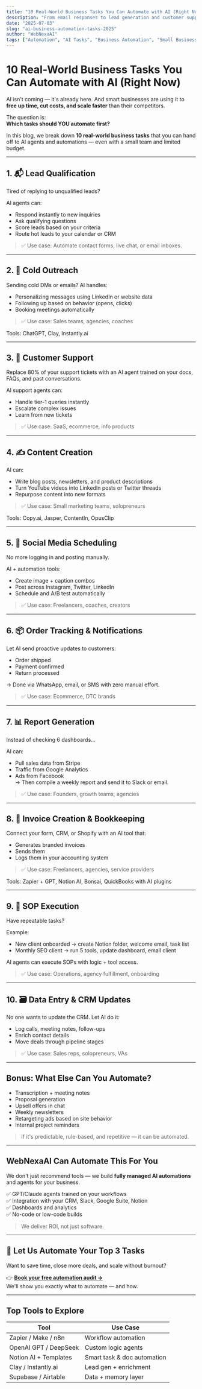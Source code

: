 ```yaml
---
title: "10 Real-World Business Tasks You Can Automate with AI (Right Now)"
description: "From email responses to lead generation and customer support — here are 10 real-world business tasks AI can automate in 2025 to save time and scale faster."
date: "2025-07-03"
slug: "ai-business-automation-tasks-2025"
author: "WebNexaAI"
tags: ["Automation", "AI Tasks", "Business Automation", "Small Business", "Productivity"]
---
```


# 10 Real-World Business Tasks You Can Automate with AI (Right Now)

AI isn't coming — it's already here. And smart businesses are using it to **free up time, cut costs, and scale faster** than their competitors.

The question is:  
**Which tasks should YOU automate first?**

In this blog, we break down **10 real-world business tasks** that you can hand off to AI agents and automations — even with a small team and limited budget.

---

## 1. 📬 Lead Qualification

Tired of replying to unqualified leads?

AI agents can:
- Respond instantly to new inquiries  
- Ask qualifying questions  
- Score leads based on your criteria  
- Route hot leads to your calendar or CRM

> ✅ Use case: Automate contact forms, live chat, or email inboxes.

---

## 2. 🧠 Cold Outreach

Sending cold DMs or emails? AI handles:
- Personalizing messages using LinkedIn or website data  
- Following up based on behavior (opens, clicks)  
- Booking meetings automatically

> ✅ Use case: Sales teams, agencies, coaches

Tools: ChatGPT, Clay, Instantly.ai

---

## 3. 💬 Customer Support

Replace 80% of your support tickets with an AI agent trained on your docs, FAQs, and past conversations.

AI support agents can:
- Handle tier-1 queries instantly  
- Escalate complex issues  
- Learn from new tickets

> ✅ Use case: SaaS, ecommerce, info products

---

## 4. ✍️ Content Creation

AI can:
- Write blog posts, newsletters, and product descriptions  
- Turn YouTube videos into LinkedIn posts or Twitter threads  
- Repurpose content into new formats

> ✅ Use case: Small marketing teams, solopreneurs

Tools: Copy.ai, Jasper, ContentIn, OpusClip

---

## 5. 📅 Social Media Scheduling

No more logging in and posting manually.

AI + automation tools:
- Create image + caption combos  
- Post across Instagram, Twitter, LinkedIn  
- Schedule and A/B test automatically

> ✅ Use case: Freelancers, coaches, creators

---

## 6. 📦 Order Tracking & Notifications

Let AI send proactive updates to customers:
- Order shipped  
- Payment confirmed  
- Return processed

→ Done via WhatsApp, email, or SMS with zero manual effort.

> ✅ Use case: Ecommerce, DTC brands

---

## 7. 📊 Report Generation

Instead of checking 6 dashboards...

AI can:
- Pull sales data from Stripe  
- Traffic from Google Analytics  
- Ads from Facebook  
→ Then compile a weekly report and send it to Slack or email.

> ✅ Use case: Founders, growth teams, agencies

---

## 8. 🔄 Invoice Creation & Bookkeeping

Connect your form, CRM, or Shopify with an AI tool that:
- Generates branded invoices  
- Sends them  
- Logs them in your accounting system

> ✅ Use case: Freelancers, agencies, service providers

Tools: Zapier + GPT, Notion AI, Bonsai, QuickBooks with AI plugins

---

## 9. 🧾 SOP Execution

Have repeatable tasks?

Example:  
- New client onboarded → create Notion folder, welcome email, task list  
- Monthly SEO client → run 5 tools, update dashboard, email client

AI agents can execute SOPs with logic + tool access.

> ✅ Use case: Operations, agency fulfillment, onboarding

---

## 10. 🗃 Data Entry & CRM Updates

No one wants to update the CRM. Let AI do it:
- Log calls, meeting notes, follow-ups  
- Enrich contact details  
- Move deals through pipeline stages

> ✅ Use case: Sales reps, solopreneurs, VAs

---

## Bonus: What Else Can You Automate?

- Transcription + meeting notes  
- Proposal generation  
- Upsell offers in chat  
- Weekly newsletters  
- Retargeting ads based on site behavior  
- Internal project reminders

> If it's predictable, rule-based, and repetitive — it can be automated.

---

## WebNexaAI Can Automate This For You

We don't just recommend tools — we build **fully managed AI automations** and agents for your business.

✅ GPT/Claude agents trained on your workflows  
✅ Integration with your CRM, Slack, Google Suite, Notion  
✅ Dashboards and analytics  
✅ No-code or low-code builds

> We deliver ROI, not just software.

---

## 🚀 Let Us Automate Your Top 3 Tasks

Want to save time, close more deals, and scale without burnout?

👉 **[Book your free automation audit →](#)**  
We'll show you exactly what to automate — and how.

---

## Top Tools to Explore

| Tool | Use Case |
|------|----------|
| Zapier / Make / n8n | Workflow automation |
| OpenAI GPT / DeepSeek | Custom logic agents |
| Notion AI + Templates | Smart task & doc automation |
| Clay / Instantly.ai | Lead gen + enrichment |
| Supabase / Airtable | Data + memory layer | 